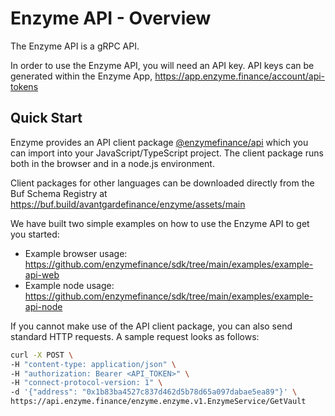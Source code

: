 # Enzyme API - Overview

The Enzyme API is a gRPC API.

In order to use the Enzyme API, you will need an API key. API keys can be generated within the Enzyme App, https://app.enzyme.finance/account/api-tokens

## Quick Start

Enzyme provides an API client package [@enzymefinance/api](https://www.npmjs.com/package/@enzymefinance/api) which you can import into your JavaScript/TypeScript project. The client package runs both in the browser and in a node.js environment.

Client packages for other languages can be downloaded directly from the Buf Schema Registry at https://buf.build/avantgardefinance/enzyme/assets/main

We have built two simple examples on how to use the Enzyme API to get you started:

- Example browser usage: https://github.com/enzymefinance/sdk/tree/main/examples/example-api-web
- Example node usage: https://github.com/enzymefinance/sdk/tree/main/examples/example-api-node

If you cannot make use of the API client package, you can also send standard HTTP requests. A sample request looks as follows:

```bash
curl -X POST \
-H "content-type: application/json" \
-H "authorization: Bearer <API_TOKEN>" \
-H "connect-protocol-version: 1" \
-d '{"address": "0x1b83ba4527c837d462d5b78d65a097dabae5ea89"}' \
https://api.enzyme.finance/enzyme.enzyme.v1.EnzymeService/GetVault
```
